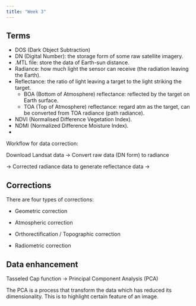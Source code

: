 ```yaml
---
title: "Week 3"
---
```


## Terms {.unnumbered}

-   DOS (Dark Object Subtraction)
-   DN (Digital Number): the storage form of some raw satellite imagery.
-   .MTL file: store the data of Earth-sun distance.
-   Radiance: how much light the sensor can receive (the radiation leaving the Earth).
-   Reflectance: the ratio of light leaving a target to the light striking the target.
    -   BOA (Bottom of Atmosphere) reflectance: reflected by the target on Earth surface.
    -   TOA (Top of Atmosphere) reflectance: regard atm as the target, can be converted from TOA radiance (path radiance).
-   NDVI (Normalised Difference Vegetation Index).
-   NDMI (Normalized Difference Moisture Index).
-   

Workflow for data correction:

Download Landsat data -\> Convert raw data (DN form) to radiance

-\> Corrected radiance data to generate reflectance data -\>

## Corrections

There are four types of corrections:

-   Geometric correction

-   Atmospheric correction

-   Orthorectification / Topographic correction

-   Radiometric correction

## Data enhancement

Tasseled Cap function -\> Principal Component Analysis (PCA)

The PCA is a process that transform the data which has reduced its dimensionality. This is to highlight certain feature of an image.

### 
